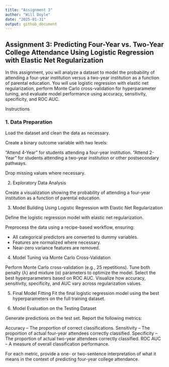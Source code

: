 ```yaml
---
title: "Assignment 3"
author: "Will Doyle"
date: "2025-01-31"
output: github_document
---
```


## Assignment 3: Predicting Four-Year vs. Two-Year College Attendance Using Logistic Regression with Elastic Net Regularization

In this assignment, you will analyze a dataset to model the probability of attending a four-year institution versus a two-year institution as a function of parental education. You will use logistic regression with elastic net regularization, perform Monte Carlo cross-validation for hyperparameter tuning, and evaluate model performance using accuracy, sensitivity, specificity, and ROC AUC.

Instructions

### 1. Data Preparation

Load the dataset and clean the data as necessary.

Create a binary outcome variable with two levels:

"Attend 4-Year" for students attending a four-year institution.
"Attend 2-Year" for students attending a two-year institution or other postsecondary pathways.

Drop missing values where necessary.

2. Exploratory Data Analysis

Create a visualization showing the probability of attending a four-year institution as a function of parental education.

3. Model Building Using Logistic Regression with Elastic Net Regularization

Define the logistic regression model with elastic net regularization.

Preprocess the data using a recipe-based workflow, ensuring:

- All categorical predictors are converted to dummy variables.
- Features are normalized where necessary.
- Near-zero variance features are removed.

4. Model Tuning via Monte Carlo Cross-Validation

Perform Monte Carlo cross-validation (e.g., 25 repetitions).
Tune both penalty (λ) and mixture (α) parameters to optimize the model.
Select the best hyperparameters based on ROC AUC.
Visualize how accuracy, sensitivity, specificity, and AUC vary across regularization values.

5. Final Model Fitting
Fit the final logistic regression model using the best hyperparameters on the full training dataset.

6. Model Evaluation on the Testing Dataset

Generate predictions on the test set.
Report the following metrics:

Accuracy – The proportion of correct classifications.
Sensitivity – The proportion of actual four-year attendees correctly classified.
Specificity – The proportion of actual two-year attendees correctly classified.
ROC AUC – A measure of overall classification performance.

For each metric, provide a one- or two-sentence interpretation of what it means in the context of predicting four-year college attendance.
